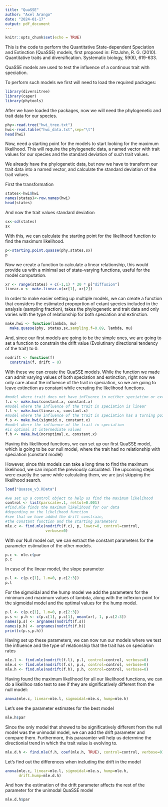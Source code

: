 ```yaml
---
title: "QuaSSE"
author: "Axel Arango"
date: "2024-01-17"
output: pdf_document
---
```


```r
knitr::opts_chunk$set(echo = TRUE)
```

This is the code to perform the Quantitative State-dependent Speciation and Extinction (QuaSSE) models, first proposed in: FitzJohn, R. G. (2010). Quantitative traits and diversification. Systematic biology, 59(6), 619-633.


QuaSSE models are used to test the influence of a continous trait with speciation.

To perform such models we first will need to load the required packages:

```r
library(diversitree)
library(caper)
library(phytools)
```

After we have loaded the packages, now we will need the phylogenetic and trait data for our species.

```r
phy<-read.tree("hwi_tree.txt")
hwi<-read.table("hwi_data.txt",sep="\t")
head(hwi)
```

Now, need a starting point for the models to start looking for the maximum likelihood. This will require the phylogenetic data, a named vector with trait values for our species and the standard deviation of such trait values.

We already have the phylogenetic data, but now we have to transform our trait data into a named vector, and calculate the standard deviation of the trait values.

First the transformation

```r
states<-hwi$hwi
names(states)<-row.names(hwi)
head(states)
```

And now the trait values standard deviation

```r
sx<-sd(states)
sx
```

With this, we can calculate the starting point for the likelihood function to find the maximum likelihood.

```r
p<-starting.point.quasse(phy,states,sx)
p
```

Now we create a function to calculate a linear relationship, this would provide us with a  minimal set of state-varying functions, useful for the model computation.

```r
xr <- range(states) + c(-1,1) * 20 * p["diffusion"]
linear.x <- make.linear.x(xr[1], xr[2])
```

In order to make easier setting up multiple models, we can create a function that considers the estimated propoprtion of extant species included in the analysis (sampling fraction), takes the phylogenetic and trait data and only varies with the type of relationship for both speciation and extinction.

```r
make.hwi <- function(lambda, mu)
  make.quasse(phy, states,sx,sampling.f=0.89, lambda, mu)
```

And, since our first models are going to be the simple ones, we are going to set a function to constrain the drift value (Evolutinary directional tendency of the trait) to 0.

```r
nodrift <- function(f)
  constrain(f, drift ~ 0)
```

With these we can create the QuaSSE models. While the function we made can admit varying values of both speciation and extinction, right now we only care about the influence of the trait in speciation, so we are going to leave extinction as constant while crerating the likelihood functions.

```r
#model where trait does not have influence in neither speciation or extinction
f.c <- make.hwi(constant.x, constant.x)
#model where the influence of the trait in speciation is linear
f.l <- make.hwi(linear.x, constant.x)
#model where the influence of the trait in speciation has a turning point
f.s <- make.hwi(sigmoid.x, constant.x)
#model where the influence of the trait in speciation 
#is optimal at intermediate values
f.h <- make.hwi(noroptimal.x, constant.x)
```

Having this likelihood functions, we can set up our first QuaSSE model, which is going to be our null model, where the trait had no relationship with speciation (constant model)

However, since this models can take a long time to find the maximum likelihood, we can import the previously calculated. The upcoming steps were exactly the same while calculating them, we are just skipping the likelihood search.
```r
load("Quasse_v3.RData")
```

```r
#we set up a control object to help us find the maximum likelihood
control <- list(parscale=.1, reltol=0.001)
#find.mle finds the maximum likelihood for our data 
#depending on the likelihood function
#see that we have added the drift constrain, 
#the constant function and the starting parameters
mle.c <- find.mle(nodrift(f.c), p, lower=0, control=control,
                  verbose=0)
```

With our Null model out, we can extract the constant parameters for the parameter estimation of the other models.

```r
p.c <- mle.c$par
p.c
```

In case of the linear model, the slope parameter

```r
p.l <- c(p.c[1], l.m=0, p.c[2:3])
p.l
```

For the sigmoidal and the hump model we add the parameters for the minimum and maximum values of lambda, along with the inflexion point for the sigmoidal model and the optimal values for the hump model.

```r
p.l <- c(p.c[1], l.m=0, p.c[2:3])
p.s <- p.h <- c(p.c[1], p.c[1], mean(xr), 1, p.c[2:3])
names(p.s) <- argnames(nodrift(f.s))
names(p.h) <- argnames(nodrift(f.h))
print(c(p.s,p.h))
```

Having set up these parameters, we can now run our models where we test the influence and the type of relationship that the trait has on speciation rates


```r
mle.l <- find.mle(nodrift(f.l), p.l, control=control, verbose=0)
mle.s <- find.mle(nodrift(f.s), p.s, control=control, verbose=0)
mle.h <- find.mle(nodrift(f.h), p.h, control=control, verbose=0)
```

Having found the maximum likelihood for all our likelihood functions, we can do a likelihoo ratio test to see if they are significatively different from the null model:

```r
anova(mle.c, linear=mle.l, sigmoidal=mle.s, hump=mle.h)
```

Let's see the parameter estimates for the best model

```r
mle.h$par
```

Since the only model that showed to be significatively different from the null model was the unimodal model, we can add the drift parameter and compare them. Furthermore, this pararamter will help us determine the directionial trend in which the trait value is evolving to.

```r
mle.d.h <- find.mle(f.h, coef(mle.h, TRUE), control=control, verbose=0)
```

Let's find out the differences when including the drift in the model

```r

anova(mle.c, linear=mle.l, sigmoidal=mle.s, hump=mle.h,
      drift.hump=mle.d.h)
```

And how the estimation of the drift parameter affects the rest of the parameter for the unimodal QuaSSE model

```r

mle.d.h$par
```